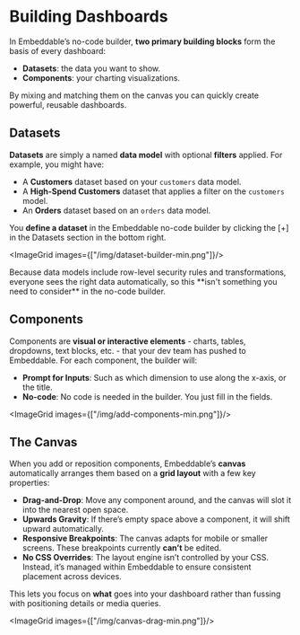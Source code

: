 
# Building Dashboards

<LinkCard
   title="Follow a walkthough to create your first dashboard"
   href="/getting-started/build-dashboard"
   arrow
/>


In Embeddable’s no-code builder, **two primary building blocks** form the basis of every dashboard: 
- **Datasets**: the data you want to show. 
- **Components**: your charting visualizations.   

By mixing and matching them on the canvas you can quickly create powerful, reusable dashboards.

## Datasets

**Datasets** are simply a named **data model** with optional **filters** applied. For example, you might have:
- A **Customers** dataset based on your `customers` data model.
- A **High-Spend Customers** dataset that applies a filter on the `customers` model.
- An **Orders** dataset based on an `orders` data model. 

You **define a dataset** in the Embeddable no-code builder by clicking the [+] in the Datasets section in the bottom right.

<ImageGrid images={["/img/dataset-builder-min.png"]}/>

<Callout emoji="💡">
  Because data models include row-level security rules and transformations, everyone sees the right data automatically, so this **isn't something you need to consider** in the no-code builder. 
</Callout>

## Components

Components are **visual or interactive elements** - charts, tables, dropdowns, text blocks, etc. - that your dev team has pushed to Embeddable. For each component, the builder will:

- **Prompt for Inputs**: Such as which dimension to use along the x-axis, or the title.
- **No-code**: No code is needed in the builder. You just fill in the fields.

<ImageGrid images={["/img/add-components-min.png"]}/>

## The Canvas

When you add or reposition components, Embeddable’s **canvas** automatically arranges them based on a **grid layout** with a few key properties:

- **Drag-and-Drop**: Move any component around, and the canvas will slot it into the nearest open space.
- **Upwards Gravity**: If there’s empty space above a component, it will shift upward automatically.
- **Responsive Breakpoints**: The canvas adapts for mobile or smaller screens. These breakpoints currently **can’t** be edited. 
- **No CSS Overrides**: The layout engine isn’t controlled by your CSS. Instead, it’s managed within Embeddable to ensure consistent placement across devices.

This lets you focus on **what** goes into your dashboard rather than fussing with positioning details or media queries.

<ImageGrid images={["/img/canvas-drag-min.png"]}/>


